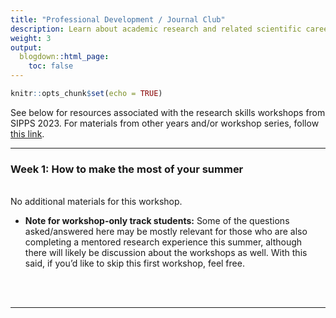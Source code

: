```yaml
---
title: "Professional Development / Journal Club"
description: Learn about academic research and related scientific careers, as well as how to digest and think critically about contemporary journal articles.
weight: 3
output:
  blogdown::html_page:
    toc: false
---
```


```r
knitr::opts_chunk$set(echo = TRUE)
```

See below for resources associated with the research skills workshops from SIPPS 2023. For materials from other years and/or workshop series, follow [this link](/workshops).

<hr>

### Week 1: How to make the most of your summer
<br>
No additional materials for this workshop.
<p>
<ul>
<li>**Note for workshop-only track students:** Some of the questions asked/answered here may be mostly relevant for those who are also completing a mentored research experience this summer, although there will likely be discussion about the workshops as well. With this said, if you'd like to skip this first workshop, feel free.
</ul>
<br><br>
<hr>